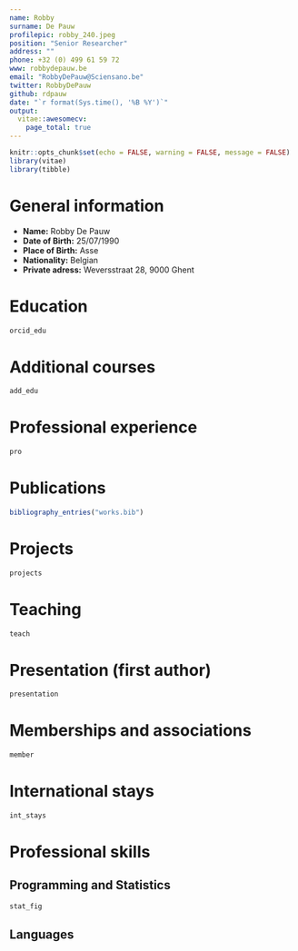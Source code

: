 ```yaml
---
name: Robby
surname: De Pauw
profilepic: robby_240.jpeg
position: "Senior Researcher"
address: ""
phone: +32 (0) 499 61 59 72
www: robbydepauw.be
email: "RobbyDePauw@Sciensano.be"
twitter: RobbyDePauw
github: rdpauw
date: "`r format(Sys.time(), '%B %Y')`"
output: 
  vitae::awesomecv:
    page_total: true
---
```


```r
knitr::opts_chunk$set(echo = FALSE, warning = FALSE, message = FALSE)
library(vitae)
library(tibble)
```

# General information

* **Name:** Robby De Pauw
* **Date of Birth:** 25/07/1990
* **Place of Birth:** Asse
* **Nationality:** Belgian
* **Private adress:** Weversstraat 28, 9000 Ghent


# Education

```r
orcid_edu
```

# Additional courses

```r
add_edu
```

# Professional experience

```r
pro
```

# Publications

```r
bibliography_entries("works.bib")
```

# Projects

```r
projects
```

\newpage

# Teaching

```r
teach
```

# Presentation (first author)

```r
presentation
```

# Memberships and associations

```r
member
```

# International stays

```r
int_stays
```

\newpage

# Professional skills

## Programming and Statistics

```r
stat_fig
```

## Languages

\begin{table}[h]
\begin{tabular}{@{}llll@{}}
\toprule
Language & Reading & Speaking & Writing \\ \midrule
Dutch    & +++++   & +++++    & +++++   \\
English  & +++++   & +++++    & +++++   \\
French   & ++++    & +++      & ++++    \\
German   & +++     & +        & +       \\ \bottomrule
\end{tabular}
\end{table}

